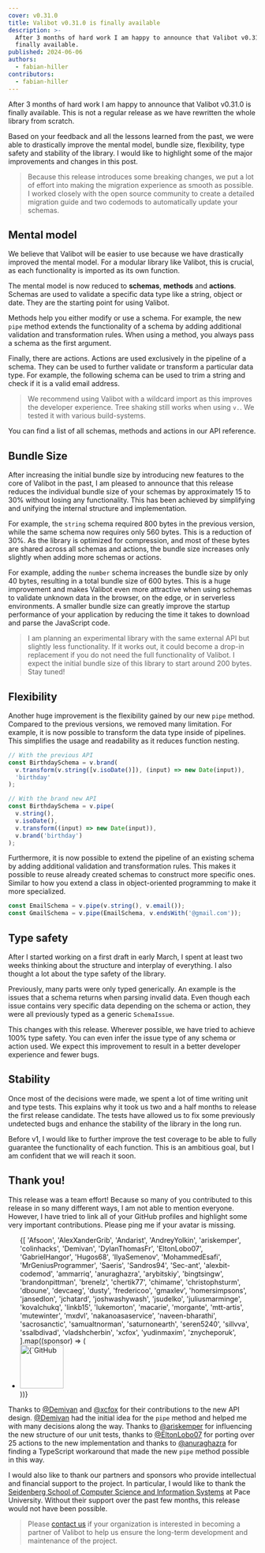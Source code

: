 ```yaml
---
cover: v0.31.0
title: Valibot v0.31.0 is finally available
description: >-
  After 3 months of hard work I am happy to announce that Valibot v0.31.0 is
  finally available.
published: 2024-06-06
authors:
  - fabian-hiller
contributors:
  - fabian-hiller
---
```



After 3 months of hard work I am happy to announce that Valibot v0.31.0 is finally available. This is not a regular release as we have rewritten the whole library from scratch.

Based on your feedback and all the lessons learned from the past, we were able to drastically improve the mental model, bundle size, flexibility, type safety and stability of the library. I would like to highlight some of the major improvements and changes in this post.

> Because this release introduces some breaking changes, we put a lot of effort into making the migration experience as smooth as possible. I worked closely with the open source community to create a detailed <Link href="/guides/migrate-to-v0.31.0/">migration guide</Link> and two codemods to automatically update your schemas.

## Mental model

We believe that Valibot will be easier to use because we have drastically improved the mental model. For a modular library like Valibot, this is crucial, as each functionality is imported as its own function.

The mental model is now reduced to **schemas**, **methods** and **actions**. Schemas are used to validate a specific data type like a string, object or date. They are the starting point for using Valibot.

Methods help you either modify or use a schema. For example, the new <Link href="/api/pipe/">`pipe`</Link> method extends the functionality of a schema by adding additional validation and transformation rules. When using a method, you always pass a schema as the first argument.

Finally, there are actions. Actions are used exclusively in the pipeline of a schema. They can be used to further validate or transform a particular data type. For example, the following schema can be used to trim a string and check if it is a valid email address.

<MentalModelDark
  alt="Code example with a schema, method and actions"
  class="hidden dark:block"
/>
<MentalModelLight
  alt="Code example with a schema, method and actions"
  class="dark:hidden"
/>

> We recommend using Valibot with a wildcard import as this improves the developer experience. Tree shaking still works when using `v.`. We tested it with various build-systems.

You can find a list of all schemas, methods and actions in our <Link href="/api/">API reference</Link>.

## Bundle Size

After increasing the initial bundle size by introducing new features to the core of Valibot in the past, I am pleased to announce that this release reduces the individual bundle size of your schemas by approximately 15 to 30% without losing any functionality. This has been achieved by simplifying and unifying the internal structure and implementation.

For example, the <Link href="/api/string/">`string`</Link> schema required 800 bytes in the previous version, while the same schema now requires only 560 bytes. This is a reduction of 30%. As the library is optimized for compression, and most of these bytes are shared across all schemas and actions, the bundle size increases only slightly when adding more schemas or actions.

<StringSizeDark
  alt="Comparison of string schema bundle size between v0.30.0 and v0.31.0"
  class="hidden dark:block"
/>
<StringSizeLight
  alt="Comparison of string schema bundle size between v0.30.0 and v0.31.0"
  class="dark:hidden"
/>

For example, adding the <Link href="/api/number/">`number`</Link> schema increases the bundle size by only 40 bytes, resulting in a total bundle size of 600 bytes. This is a huge improvement and makes Valibot even more attractive when using schemas to validate unknown data in the browser, on the edge, or in serverless environments. A smaller bundle size can greatly improve the startup performance of your application by reducing the time it takes to download and parse the JavaScript code.

> I am planning an experimental library with the same external API but slightly less functionality. If it works out, it could become a drop-in replacement if you do not need the full functionality of Valibot. I expect the initial bundle size of this library to start around 200 bytes. Stay tuned!

## Flexibility

Another huge improvement is the flexibility gained by our new <Link href="/api/pipe/">`pipe`</Link> method. Compared to the previous versions, we removed many limitation. For example, it is now possible to transform the data type inside of pipelines. This simplifies the usage and readability as it reduces function nesting.

```ts
// With the previous API
const BirthdaySchema = v.brand(
  v.transform(v.string([v.isoDate()]), (input) => new Date(input)),
  'birthday'
);

// With the brand new API
const BirthdaySchema = v.pipe(
  v.string(),
  v.isoDate(),
  v.transform((input) => new Date(input)),
  v.brand('birthday')
);
```

Furthermore, it is now possible to extend the pipeline of an existing schema by adding additional validation and transformation rules. This makes it possible to reuse already created schemas to construct more specific ones. Similar to how you extend a class in object-oriented programming to make it more specialized.

```ts
const EmailSchema = v.pipe(v.string(), v.email());
const GmailSchema = v.pipe(EmailSchema, v.endsWith('@gmail.com'));
```

## Type safety

After I started working on a first draft in early March, I spent at least two weeks thinking about the structure and interplay of everything. I also thought a lot about the type safety of the library.

Previously, many parts were only typed generically. An example is the issues that a schema returns when parsing invalid data. Even though each issue contains very specific data depending on the schema or action, they were all previously typed as a generic `SchemaIssue`.

This changes with this release. Wherever possible, we have tried to achieve 100% type safety. You can even infer the issue type of any schema or action used. We expect this improvement to result in a better developer experience and fewer bugs.

<IssueTypeDark
  alt="Code example showing how the issue type of a schema is automatically inferred"
  class="hidden dark:block"
/>
<IssueTypeLight
  alt="Code example showing how the issue type of a schema is automatically inferred"
  class="dark:hidden"
/>

## Stability

Once most of the decisions were made, we spent a lot of time writing unit and type tests. This explains why it took us two and a half months to release the first release candidate. The tests have allowed us to fix some previously undetected bugs and enhance the stability of the library in the long run.

Before v1, I would like to further improve the test coverage to be able to fully guarantee the functionality of each function. This is an ambitious goal, but I am confident that we will reach it soon.

## Thank you!

This release was a team effort! Because so many of you contributed to this release in so many different ways, I am not able to mention everyone. However, I have tried to link all of your GitHub profiles and highlight some very important contributions. Please ping me if your avatar is missing.

<ul class="!mx-8 !mt-10 flex !list-none flex-wrap gap-2 md:!mt-12 lg:!mx-10 lg:!mt-14 lg:gap-3">
  {[
    'Afsoon',
    'AlexXanderGrib',
    'Andarist',
    'AndreyYolkin',
    'ariskemper',
    'colinhacks',
    'Demivan',
    'DylanThomasFr',
    'EltonLobo07',
    'GabrielHangor',
    'Hugos68',
    'IlyaSemenov',
    'MohammedEsafi',
    'MrGeniusProgrammer',
    'Saeris',
    'Sandros94',
    'Sec-ant',
    'alexbit-codemod',
    'ammarriq',
    'anuraghazra',
    'arybitskiy',
    'bingtsingw',
    'brandonpittman',
    'brenelz',
    'chertik77',
    'chimame',
    'christophsturm',
    'dboune',
    'devcaeg',
    'dusty',
    'fredericoo',
    'gmaxlev',
    'homersimpsons',
    'jansedlon',
    'jchatard',
    'joshwashywash',
    'jsudelko',
    'juliusmarminge',
    'kovalchukq',
    'linkb15',
    'lukemorton',
    'macarie',
    'morgante',
    'mtt-artis',
    'mutewinter',
    'mxdvl',
    'nakanoasaservice',
    'naveen-bharathi',
    'sacrosanctic',
    'samualtnorman',
    'saturnonearth',
    'seren5240',
    'sillvva',
    'ssalbdivad',
    'vladshcherbin',
    'xcfox',
    'yudinmaxim',
    'znycheporuk',
  ].map((sponsor) => (
    <li key={sponsor} class="!m-0 !p-0">
      <a
        href={`https://github.com/${sponsor}`}
        target="_blank"
        rel="noreferrer"
      >
        <img
          width="88"
          height="88"
          loading="lazy"
          src={`https://github.com/${sponsor}.png?size=88`}
          alt={`GitHub profile picture of ${sponsor}`}
          class="w-9 rounded-full md:w-10 lg:w-11"
        />
      </a>
    </li>
  ))}
</ul>

Thanks to <a href="https://github.com/Demivan">@Demivan</a> and <a href="https://github.com/xcfox">@xcfox</a> for their contributions to the new API design. <a href="https://github.com/Demivan">@Demivan</a> had the initial idea for the <Link href="/api/pipe/">`pipe`</Link> method and helped me with many decisions along the way. Thanks to <a href="https://github.com/ariskemper">@ariskemper</a> for influencing the new structure of our unit tests, thanks to <a href="https://github.com/EltonLobo07">@EltonLobo07</a> for porting over 25 actions to the new implementation and thanks to <a href="https://github.com/anuraghazra">@anuraghazra</a> for finding a TypeScript workaround that made the new <Link href="/api/pipe/">`pipe`</Link> method possible in this way.

I would also like to thank our partners and sponsors who provide intellectual and financial support to the project. In particular, I would like to thank the <a href="https://www.pace.edu/seidenberg">Seidenberg School of Computer Science and Information Systems</a> at Pace University. Without their support over the past few months, this release would not have been possible.

> Please <a href="mailto:hello@fabianhiller.com">contact us</a> if your organization is interested in becoming a partner of Valibot to help us ensure the long-term development and maintenance of the project.
